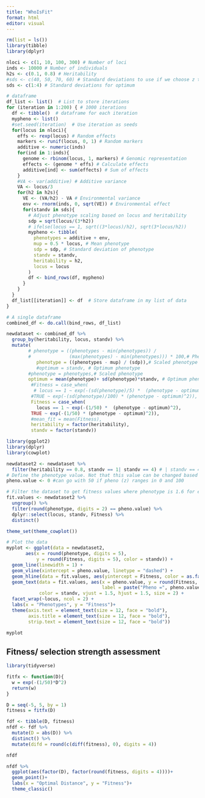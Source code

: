 ```yaml
---
title: "WhoIsFit"
format: html
editor: visual
---
```


```r
rm(list = ls())
library(tibble)
library(dplyr)

nloci <- c(1, 10, 100, 300) # Number of loci
inds <- 10000 # Number of individuals
h2s <- c(0.1, 0.8) # Heritability
#sds <- c(40, 50, 70, 60) # Standard deviations to use if we choose z to range between 0 and 100
sds <- c(1:4) # Standard deviations for optimum

# dataframe
df_list <- list()  # List to store iterations
for (iteration in 1:200) { # 1000 iterations
  df <- tibble()  # dataframe for each iteration
  mypheno <- list()
  #set.seed(iteration)  # Use iteration as seeds
  for(locus in nloci){
    effs <- rexp(locus) # Random effects
    markers <- runif(locus, 0, 1) # Random markers
    additive <- numeric(inds)
    for(ind in 1:inds){
      genome <- rbinom(locus, 1, markers) # Genomic representation
      effects <- (genome * effs) # Calculate effects
      additive[ind] <- sum(effects) # Sum of effects
    }
    #VA <- var(additive) # Additive variance
    VA <- locus/3
    for(h2 in h2s){
      VE <- (VA/h2) - VA # Environmental variance
      env <- rnorm(inds, 0, sqrt(VE)) # Environmental effect
      for(standv in sds){
        # Adjust phenotype scaling based on locus and heritability
        sdp = sqrt(locus/(3*h2))
        # ifelse(locus == 1, sqrt((3*locus)/h2), sqrt(3*locus/h2))
        mypheno <- tibble(
          phenotypes = additive + env,
          mup = 0.5 * locus, # Mean phenotype
          sdp = sdp, # Standard deviation of phenotype
          standv = standv,
          heritability = h2,
          locus = locus
        )
        df <- bind_rows(df, mypheno)
      }
    }
  }
  df_list[[iteration]] <- df  # Store dataframe in my list of data
}

# A single dataframe
combined_df <- do.call(bind_rows, df_list)
```

```r
newdataset <- combined_df %>%
  group_by(heritability, locus, standv) %>%
  mutate(
        # phenotype = ((phenotypes - min(phenotypes)) / 
        #              (max(phenotypes) - min(phenotypes))) * 100,# Pheno will be between 0 and 100
           phenotype = ((phenotypes - mup) / (sdp)),# Scaled phenotype
           #optimum = standv, # Optimum phenotype
        #phenotype = phenotypes,# Scaled phenotype
        optimum = mean(phenotype)+ sd(phenotype)*standv, # Optimum phenotype
         #Fitness = case_when(
          # locus == 1 ~ exp(-(sd(phenotype)/5) *  (phenotype - optimum)^2),
         #TRUE ~ exp(-(sd(phenotype)/100) * (phenotype - optimum)^2)),
         Fitness = case_when(
           locus == 1 ~ exp(-(1/50) *  (phenotype - optimum)^2),
         TRUE ~ exp(-(1/50) * (phenotype - optimum)^2)),
         #mean_fit = mean(Fitness),
         heritability = factor(heritability),
         standv = factor(standv)) 
```

```r
library(ggplot2)
library(dplyr)
library(cowplot)

newdataset2 <- newdataset %>% 
  filter(heritability == 0.8, standv == 1| standv == 4) # | standv == 4| standv == 8
# Define the phenotype value. Not that this value can be changed based on which z scale choose
pheno.value <- 0 #can go with 50 if pheno (z) ranges in 0 and 100

# Filter the dataset to get fitness values where phenotype is 1.6 for each locus and standv
fit.values <- newdataset2 %>%
  ungroup() %>%
  filter(round(phenotype, digits = 2) == pheno.value) %>%
  dplyr::select(locus, standv, Fitness) %>%
  distinct()

theme_set(theme_cowplot())

# Plot the data
myplot <- ggplot(data = newdataset2, 
       aes(x = round(phenotype, digits = 5), 
           y = round(Fitness, digits = 5), color = standv)) +
  geom_line(linewidth = 1) +
  geom_vline(xintercept = pheno.value, linetype = "dashed") +
  geom_hline(data = fit.values, aes(yintercept = Fitness, color = as.factor(standv))) +
  geom_text(data = fit.values, aes(x = pheno.value, y = round(Fitness, digits =2), 
                                   label = paste("Pheno =", pheno.value, ";  Fit =", round(Fitness, digits = 2))),
            color = standv, vjust = 1.5, hjust = 1.5, size = 2) +
  facet_wrap(~locus, ncol = 2) +
  labs(x = "Phenotypes", y = "Fitness")+
  theme(axis.text = element_text(size = 12, face = "bold"),
        axis.title = element_text(size = 12, face = "bold"),
        strip.text = element_text(size = 12, face = "bold"))
```

```r
myplot
```
## Fitness/ selection strength assessment

```r
library(tidyverse)

fitfx <- function(D){
  w = exp(-(1/50)*D^2)
  return(w)
}
```

```r
D = seq(-5, 5, by = 1)
fitness = fitfx(D)
```

```r
fdf <- tibble(D, fitness)
nfdf <- fdf %>% 
  mutate(D = abs(D)) %>% 
  distinct() %>% 
  mutate(difd = round(c(diff(fitness), 0), digits = 4))

nfdf

```
```r
nfdf %>% 
  ggplot(aes(factor(D), factor(round(fitness, digits = 4))))+
  geom_point()+
  labs(x = "Optimal Distance", y = "Fitness")+
  theme_classic()
```



